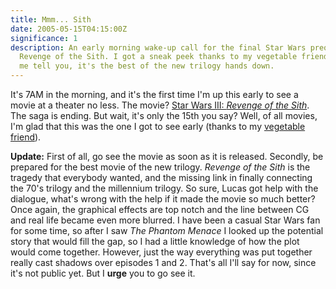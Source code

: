 ```yaml
---
title: Mmm... Sith
date: 2005-05-15T04:15:00Z
significance: 1
description: An early morning wake-up call for the final Star Wars prequel,
  Revenge of the Sith. I got a sneak peek thanks to my vegetable friend, and let
  me tell you, it's the best of the new trilogy hands down.
---
```


It's 7AM in the morning, and it's the first time I'm up this early to see a movie at a theater no less. The movie? [Star Wars III: *Revenge of the Sith*][1]. The saga is ending. But wait, it's only the 15th you say? Well, of all movies, I'm glad that this was the one I got to see early (thanks to my [vegetable friend][2]).

**Update:** First of all, go see the movie as soon as it is released. Secondly, be prepared for the best movie of the new trilogy. *Revenge of the Sith* is the tragedy that everybody wanted, and the missing link in finally connecting the 70's trilogy and the millennium trilogy. So sure, Lucas got help with the dialogue, what's wrong with the help if it made the movie so much better? Once again, the graphical effects are top notch and the line between CG and real life became even more blurred. I have been a casual Star Wars fan for some time, so after I saw *The Phantom Menace* I looked up the potential story that would fill the gap, so I had a little knowledge of how the plot would come together. However, just the way everything was put together really cast shadows over episodes 1 and 2. That's all I'll say for now, since it's not public yet. But I **urge** you to go see it.

[1]: http://www.starwars.com/
[2]: http://www.livejournal.com/users/cghureins/
